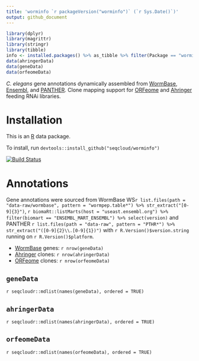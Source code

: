 ```yaml
---
title: 'worminfo `r packageVersion("worminfo")` (`r Sys.Date()`)'
output: github_document
---
```


```r
library(dplyr)
library(magrittr)
library(stringr)
library(tibble)
info <- installed.packages() %>% as_tibble %>% filter(Package == "worminfo")
data(ahringerData)
data(geneData)
data(orfeomeData)
```

[Ahringer]: http://www.us.lifesciences.sourcebioscience.com/clone-products/non-mammalian/c-elegans/c-elegans-rnai-library/
[Ensembl]: http://www.ensembl.org/Caenorhabditis_elegans
[ORFeome]: http://worfdb.dfci.harvard.edu
[PANTHER]: http://pantherdb.org
[R]: https://www.r-project.org
[WormBase]: http://www.wormbase.org

*C. elegans* gene annotations dynamically assembled from [WormBase][], [Ensembl][], and [PANTHER][].
Clone mapping support for [ORFeome][] and [Ahringer][] feeding RNAi libraries.

# Installation

This is an [R][] data package.

To install, run `devtools::install_github("seqcloud/worminfo")`

[![Build Status](https://travis-ci.org/seqcloud/worminfo.svg?branch=master)](https://travis-ci.org/seqcloud/worminfo)

# Annotations

Gene annotations were sourced from
WormBase WS`r list.files(path = "data-raw/wormbase", pattern = "wormpep.table*") %>% str_extract("[0-9]{3}")`,
`r biomaRt::listMarts(host = "useast.ensembl.org") %>% filter(biomart == "ENSEMBL_MART_ENSEMBL") %>% select(version)`
and PANTHER `r list.files(path = "data-raw", pattern = "PTHR*") %>% str_extract("([0-9]{2}\\.[0-9]{1})")`
with `r R.Version()$version.string` running on `r R.Version()$platform`.

- [WormBase][] genes: `r nrow(geneData)`
- [Ahringer][] clones: `r nrow(ahringerData)`
- [ORFeome][] clones: `r nrow(orfeomeData)`

## `geneData`

`r seqcloudr::mdlist(names(geneData), ordered = TRUE)`

## `ahringerData`

`r seqcloudr::mdlist(names(ahringerData), ordered = TRUE)`

## `orfeomeData`

`r seqcloudr::mdlist(names(orfeomeData), ordered = TRUE)`
